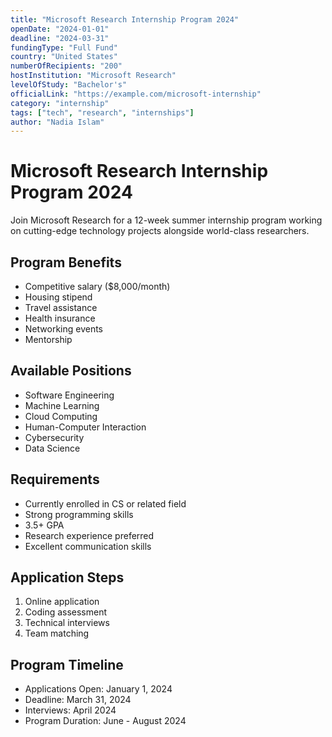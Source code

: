 ```yaml
---
title: "Microsoft Research Internship Program 2024"
openDate: "2024-01-01"
deadline: "2024-03-31"
fundingType: "Full Fund"
country: "United States"
numberOfRecipients: "200"
hostInstitution: "Microsoft Research"
levelOfStudy: "Bachelor's"
officialLink: "https://example.com/microsoft-internship"
category: "internship"
tags: ["tech", "research", "internships"]
author: "Nadia Islam"
---
```


# Microsoft Research Internship Program 2024

Join Microsoft Research for a 12-week summer internship program working on cutting-edge technology projects alongside world-class researchers.

## Program Benefits

- Competitive salary ($8,000/month)
- Housing stipend
- Travel assistance
- Health insurance
- Networking events
- Mentorship

## Available Positions

- Software Engineering
- Machine Learning
- Cloud Computing
- Human-Computer Interaction
- Cybersecurity
- Data Science

## Requirements

- Currently enrolled in CS or related field
- Strong programming skills
- 3.5+ GPA
- Research experience preferred
- Excellent communication skills

## Application Steps

1. Online application
2. Coding assessment
3. Technical interviews
4. Team matching

## Program Timeline

- Applications Open: January 1, 2024
- Deadline: March 31, 2024
- Interviews: April 2024
- Program Duration: June - August 2024